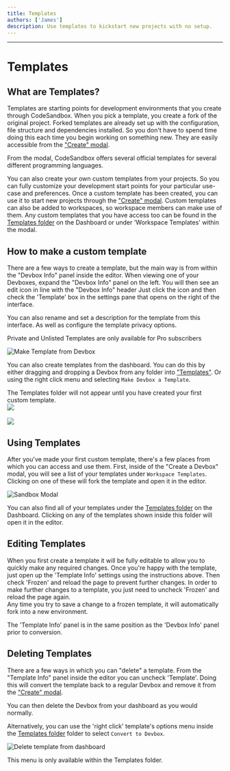 ```yaml
---
title: Templates
authors: ['James']
description: Use templates to kickstart new projects with no setup.
---
```



---

# Templates

## What are Templates?

Templates are starting points for development environments that you create through CodeSandbox. When you pick a template, you create a fork of the original project. Forked templates are already set up with the
configuration, file structure and dependencies installed. So you don't have to
spend time doing this each time you begin working on something new. They
are easily accessible from the ["Create" modal](https://codesandbox.io/s).

From the modal, CodeSandbox offers several official templates for several different programming languages.

You can also create your own custom templates from your projects. So you can fully customize your development start points for your particular use-case and preferences. Once a custom
template has been created, you can use it to start new projects through the ["Create" modal](https://codesandbox.io/s). Custom templates can also be added
to workspaces, so workspace members can make use of them. Any custom templates that you have access too can be found in the [Templates folder](https://codesandbox.io/dashboard/templates) on the Dashboard or under 'Workspace Templates' within the modal.

## How to make a custom template

There are a few ways to create a template, but the main way is from within the
"Devbox Info" panel inside the editor. When viewing one of your Devboxes,
expand the "Devbox Info" panel on the left. You will then see an edit icon in line with the "Devbox Info" header Just click the icon and then check the 'Template' box in the settings pane that opens on the right of the interface.

<Callout>
You can also rename and set a description for the template from this interface. As well as configure the template privacy options. 

Private and Unlisted Templates are only available for Pro subscribers
</Callout>

![Make Template from Devbox](../images/devbox-info-pane.png)

You can also create templates from the dashboard. You can do this by either dragging and dropping a Devbox from
any folder into ["Templates"](https://codesandbox.io/dashboard/templates). Or using the right click menu and selecting
`Make Devbox a Template`.

<Callout>
The Templates folder will not appear until you have created your first custom template. 
</Callout>


<br/>
<Image src={gif1} width={1438} height={790} />
<br/>
<br/>
<Image src={gif2} width={1438} height={790} />

## Using Templates

After you've made your first custom template, there's a few places from which
you can access and use them. First, inside of the "Create a Devbox" modal,
you will see a list of your templates under `Workspace Templates`. Clicking on one of
these will fork the template and open it in the editor.

![Sandbox Modal](../images/devbox-template-modal.png)

You can also find all of your templates under the [Templates folder](https://codesandbox.io/dashboard/templates) on the
Dashboard. Clicking on any of the templates shown inside this folder will open
it in the editor.

## Editing Templates

When you first create a template it will be fully editable to allow you to quickly make any required changes.
Once you're happy with the template, just open up the 'Template Info' settings using the instructions above. 
Then check 'Frozen' and reload the page to prevent further changes. 
In order to make further changes to a template, you just need to uncheck 'Frozen' and reload the page again.  
Any time you try to save a change to a frozen template, it will automatically fork into a new environment. 

<Callout>
The 'Template Info' panel is in the same position as the 'Devbox Info' panel prior to conversion.
</Callout>

## Deleting Templates

There are a few ways in which you can "delete" a template. From the "Template
Info" panel inside the editor you can uncheck 'Template'. Doing this will convert the template back
to a regular Devbox and remove it from the ["Create" modal](https://codesandbox.io/s).

You can then delete the Devbox from your dashboard as you would normally. 

Alternatively, you can use the 'right click' template's options menu inside the [Templates folder](https://codesandbox.io/dashboard/templates)
folder to select `Convert to Devbox`.

![Delete template from dashboard](../images/devbox-template-menu.png)

<Callout>
This menu is only available within the Templates folder.
</Callout>
